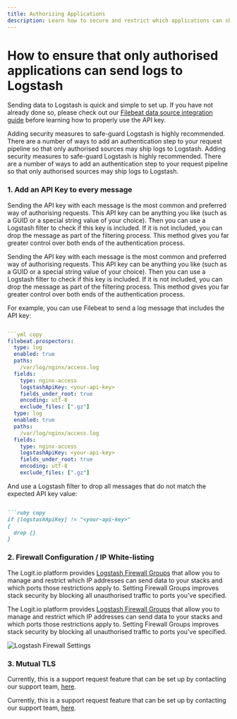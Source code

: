 ```yaml
---
title: Authorizing Applications
description: Learn how to secure and restrict which applications can ship logs to Logstash
---
```


# How to ensure that only authorised applications can send logs to Logstash

Sending data to Logstash is quick and simple to set up. 
If you have not already done so, please check out 
our [Filebeat data source integration guide](/integrations/log-management/shippers/filebeat) before 
learning how to properly use the API key.

Adding security measures to safe-guard Logstash is highly recommended. 
There are a number of ways to add an authentication step to your request 
pipeline so that only authorised sources may ship logs to Logstash.
Adding security measures to safe-guard Logstash is highly recommended. 
There are a number of ways to add an authentication step to your request 
pipeline so that only authorised sources may ship logs to Logstash.

### 1. Add an API Key to every message

Sending the API key with each message is the most common and preferred way of authorising requests. 
This API key can be anything you like (such as a GUID or a special string value of your choice). 
Then you can use a Logstash filter to check if this key is included. If it is not included, 
you can drop the message as part of the filtering process. This method gives you far greater 
control over both ends of the authentication process.

Sending the API key with each message is the most common and preferred way of authorising requests. 
This API key can be anything you like (such as a GUID or a special string value of your choice). 
Then you can use a Logstash filter to check if this key is included. If it is not included, 
you can drop the message as part of the filtering process. This method gives you far greater 
control over both ends of the authentication process.

For example, you can use Filebeat to send a log message that includes the API key:

```yml copy

```yml copy
filebeat.prospectors:
  type: log
  enabled: true
  paths:
    /var/log/nginx/access.log
  fields:
    type: nginx-access
    logstashApiKey: <your-api-key>
    fields_under_root: true
    encoding: utf-8
    exclude_files: [".gz"]
  type: log
  enabled: true
  paths:
    /var/log/nginx/access.log
  fields:
    type: nginx-access
    logstashApiKey: <your-api-key>
    fields_under_root: true
    encoding: utf-8
    exclude_files: [".gz"]
```


And use a Logstash filter to drop all messages that do not match the expected API key value:

```ruby copy

```ruby copy
if [logstashApiKey] != "<your-api-key>" 
{ 
  drop {} 
}
```


### 2. Firewall Configuration / IP White-listing

The Logit.io platform provides [Logstash Firewall Groups](/log-management/ingestion-pipeline/configuration/configure-logstash-firewall) that 
allow you to manage and restrict which IP addresses can send data to your 
stacks and which ports those restrictions apply to. Setting Firewall Groups 
improves stack security by blocking all unauthorised traffic to ports you've specified.

The Logit.io platform provides [Logstash Firewall Groups](/log-management/ingestion-pipeline/configuration/configure-logstash-firewall) that 
allow you to manage and restrict which IP addresses can send data to your 
stacks and which ports those restrictions apply to. Setting Firewall Groups 
improves stack security by blocking all unauthorised traffic to ports you've specified.

![Logstash Firewall Settings](@/images/help/log-management/security/logstash-firewall-setting.png)

### 3. Mutual TLS

Currently, this is a support request feature that can be set up 
by contacting our support team, [here](https://logit.io/about-us/contact-us/).

Currently, this is a support request feature that can be set up 
by contacting our support team, [here](https://logit.io/about-us/contact-us/).